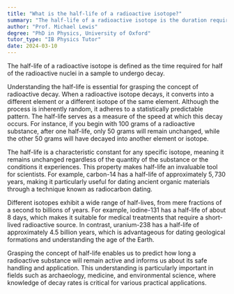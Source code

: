 ```yaml
---
title: "What is the half-life of a radioactive isotope?"
summary: "The half-life of a radioactive isotope is the duration required for half of its radioactive nuclei to decay."
author: "Prof. Michael Lewis"
degree: "PhD in Physics, University of Oxford"
tutor_type: "IB Physics Tutor"
date: 2024-03-10
---
```


The half-life of a radioactive isotope is defined as the time required for half of the radioactive nuclei in a sample to undergo decay.

Understanding the half-life is essential for grasping the concept of radioactive decay. When a radioactive isotope decays, it converts into a different element or a different isotope of the same element. Although the process is inherently random, it adheres to a statistically predictable pattern. The half-life serves as a measure of the speed at which this decay occurs. For instance, if you begin with $100$ grams of a radioactive substance, after one half-life, only $50$ grams will remain unchanged, while the other $50$ grams will have decayed into another element or isotope.

The half-life is a characteristic constant for any specific isotope, meaning it remains unchanged regardless of the quantity of the substance or the conditions it experiences. This property makes half-life an invaluable tool for scientists. For example, carbon-14 has a half-life of approximately $5,730$ years, making it particularly useful for dating ancient organic materials through a technique known as radiocarbon dating.

Different isotopes exhibit a wide range of half-lives, from mere fractions of a second to billions of years. For example, iodine-131 has a half-life of about $8$ days, which makes it suitable for medical treatments that require a short-lived radioactive source. In contrast, uranium-238 has a half-life of approximately $4.5$ billion years, which is advantageous for dating geological formations and understanding the age of the Earth.

Grasping the concept of half-life enables us to predict how long a radioactive substance will remain active and informs us about its safe handling and application. This understanding is particularly important in fields such as archaeology, medicine, and environmental science, where knowledge of decay rates is critical for various practical applications.
    